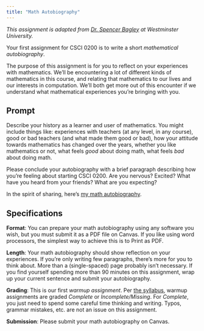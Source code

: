 ```yaml
---
title: "Math Autobiography"
---
```


*This assignment is adapted from [Dr. Spencer Bagley]() at Westminster University.* 

Your first assignment for CSCI 0200 is to write a short *mathematical autobiography*. 

The purpose of this assignment is for you to reflect on your experiences with mathematics. We'll be encountering a lot of different kinds of mathematics in this course, and relating that mathematics to our lives and our interests in computation. We'll both get more out of this encounter if we understand what mathematical experiences you're bringing with you. 

## Prompt

Describe your history as a learner and user of mathematics. You might include things like: experiences with teachers (at any level, in any course), good or bad teachers (and what made them good or bad), how your attitude towards mathematics has changed over the years, whether you like mathematics or not, what feels *good* about doing math, what feels *bad* about doing math. 

Please conclude your autobiography with a brief paragraph describing how you're feeling about starting CSCI 0200. Are you nervous? Excited? What have you heard from your friends? What are you expecting? 

In the spirit of sharing, here's [my math autobiography](https://www.philchodrow.prof/math-autobiography.html).

## Specifications

**Format**: You can prepare your math autobiography using any software you wish, but you must submit it as a PDF file on Canvas. If you like using word processors, the simplest way to achieve this is to Print as PDF. 

**Length**: Your math autobiography should show reflection on your experiences. If you're only writing few paragraphs, there's more for you to think about. More than a (single-spaced) page probably isn't necessary. If you find yourself spending more than 90 minutes on this assignment, wrap up your current sentence and submit your autobiography. 

**Grading**: This is our first *warmup assignment*. Per [the syllabus](../../../syllabus.qmd), warmup assignments are graded *Complete* or *Incomplete/Missing*. For *Complete*, you just need to spend some careful time thinking and writing. Typos, grammar mistakes, etc. are not an issue on this assignment. 

**Submission**: Please submit your math autobiography on Canvas. 



